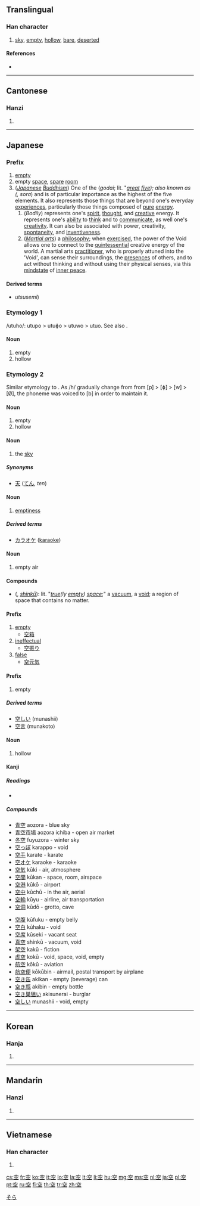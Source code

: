 ==Translingual==
{{stroke order|strokes=8}}

===Han character===
{{Han char|rn=116|rad=穴|as=03|sn=8|four=3010<sub>1</sub>|canj=十金一 (JCM)|ids=⿱[[穴]][[工]]}}

# [[sky]], [[empty]], [[hollow]], [[bare]], [[deserted]]

====References====
* {{Han ref|kx=0863.010|dkj=25415|dj=1289.080|hdz=42719.080|uh=7A7A|ud=31354|bh=AAC5|bd=43717}}

----

==Cantonese==

===Hanzi===
{{yue-hanzi|jyut=|y=hung1}}

# {{defn|lang=yue|sort=穴03}}

----

==Japanese==

===Prefix===
{{ja-pos|k|prefix|hira=うつ|rom=utsu}}

# [[empty]]
# empty [[space]], [[spare]] [[room]]
# (''[[Japanese]] [[Buddhism]]'') One of the {{l|ja|五大}} (''godai''; lit. "''[[great]] [[five]]); also known as {{l|ja|天}} ({{l|ja|そら}}, sora'') and is of particular importance as the highest of the five elements.  It also represents those things that are beyond one's everyday [[experience]]s, particularly those things composed of [[pure]] [[energy]]. 
## (''Bodily'') represents one's [[spirit]], [[thought]], and [[creative]] energy. It represents one's [[ability]] to [[think]] and to [[communicate]], as well one's [[creativity]]. It can also be associated with power, creativity, [[spontaneity]], and [[inventiveness]].
## (''[[martial art|Martial arts]]'') a [[philosophy]]; when [[exercise]]d, the power of the Void allows one to connect to the [[quintessential]] creative energy of the world. A martial arts [[practitioner]], who is properly attuned into the 'Void', can sense their surroundings, the [[presence]]s of others, and to act without thinking and without using their physical senses, via this [[mindstate]] of [[inner peace]].  

====Derived terms====
* {{l|ja|空蝉}} ''utsusemi'')

===Etymology 1===

/utuho/: utupo > utuɸo > utuwo > utuo. See also {{term|空|utsubo}}.

====Noun====
{{ja-noun|k|hira=うつお|hhira=うつほ|rom=utsuo}}

# empty
# hollow

===Etymology 2===

Similar etymology to {{term|空|utsuo}}. As /h/ gradually change from from [p] > [ɸ] > [w] > [Ø], the phoneme was voiced to [b] in order to maintain it.

====Noun====
{{ja-noun|k|hira=うつぼ|rom=utsubo}}

# empty
# hollow

====Noun====
{{ja-noun|k|hira=そら|rom=sora}}

# the [[sky]]

=====Synonyms=====
* [[天]] ([[てん]], ''ten'')

====Noun====
{{ja-noun|k|hira=から|rom=kara}}

# [[emptiness]]

=====Derived terms=====
* [[カラオケ]] ([[karaoke]])

====Noun====
{{ja-noun|k|hira=くう|rom=kū}}

# empty air

====Compounds====
* {{l|ja|真空}} ({{l|ja|しんくう}}, ''[[shinkū]]''): lit. "''[[true]](ly [[empty]]) [[space]]'';" a [[vacuum]], a [[void]]; a region of space that contains no matter.

====Prefix====
{{ja-pos|k|prefix|hira=から|rom=kara}}

# [[empty]]
#* [[空箱]]
# [[ineffectual]]
#* [[空振り]]
# [[false]]
#* [[空元気]]

====Prefix====
{{ja-pos|k|prefix|hira=むな|rom=muna}}

# empty

=====Derived terms=====
* [[空しい]] (munashii)
* [[空言]] (munakoto)

====Noun====
{{ja-noun|k|hira=うろ|rom=uro}}

# hollow

====Kanji====
{{ja-kanji|grade=1|rs=穴03}}

=====Readings=====
* {{ja-readings|on=[[くう]] (''kū'')|kun=[[から]] (''kara''), [[あく]] (''aku''), [[そら]] (''sora''), [[すく]] (''suku'')}}

=====Compounds=====
{{top2}}
* [[青空]] aozora - blue sky
* [[青空市場]] aozora ichiba - open air market
* [[冬空]] fuyuzora - winter sky
* [[空っぽ]] karappo - void
* [[空手]] karate - karate
* [[空オケ]] karaoke - karaoke
* [[空気]] kūki - air, atmosphere
* [[空間]] kūkan - space, room, airspace
* [[空港]] kūkō - airport
* [[空中]] kūchū - in the air, aerial
* [[空輸]] kūyu - airline, air transportation
* [[空洞]] kūdō - grotto, cave
{{mid2}}
* [[空腹]] kūfuku - empty belly
* [[空白]] kūhaku - void
* [[空席]] kūseki - vacant seat
* [[真空]] shinkū - vacuum, void
* [[架空]] kakū - fiction
* [[虚空]] kokū - void, space, void, empty
* [[航空]] kōkū - aviation
* [[航空便]] kōkūbin - airmail, postal transport by airplane
* [[空き缶]] akikan - empty (beverage) can
* [[空き瓶]] akibin - empty bottle
* [[空き巣狙い]] akisunerai - burglar
* [[空しい]] munashii - void, empty
{{bottom}}

[[Category:1000 Japanese basic words|そら]]

----

==Korean==

===Hanja===
{{ko-hanja|hangeul=[[공]]|eumhun=빌|rv=gong|mr=kong|y=kong|ehrv=bil}}

# {{defn|lang=ko|sort=穴03}}

----

==Mandarin==

===Hanzi===
{{cmn-hanzi|pin=[[kōng]] ([[kong1]]), [[kǒng]] ([[kong3]]), [[kòng]] ([[kong4]])|wg=k'ung<sup>1</sup>, k'ung<sup>3</sup>, k'ung<sup>4</sup>}}

# {{defn|lang=cmn|sort=穴03}}

----

==Vietnamese==

===Han character===
{{vi-hantu|[[không]], [[khỏng]], [[cung]], [[khung]]|rs=穴03}}

# {{defn|lang=vi|sort=穴03}}

[[cs:空]]
[[fr:空]]
[[ko:空]]
[[it:空]]
[[lo:空]]
[[la:空]]
[[lt:空]]
[[li:空]]
[[hu:空]]
[[mg:空]]
[[ms:空]]
[[nl:空]]
[[ja:空]]
[[pl:空]]
[[pt:空]]
[[ru:空]]
[[fi:空]]
[[th:空]]
[[tr:空]]
[[zh:空]]